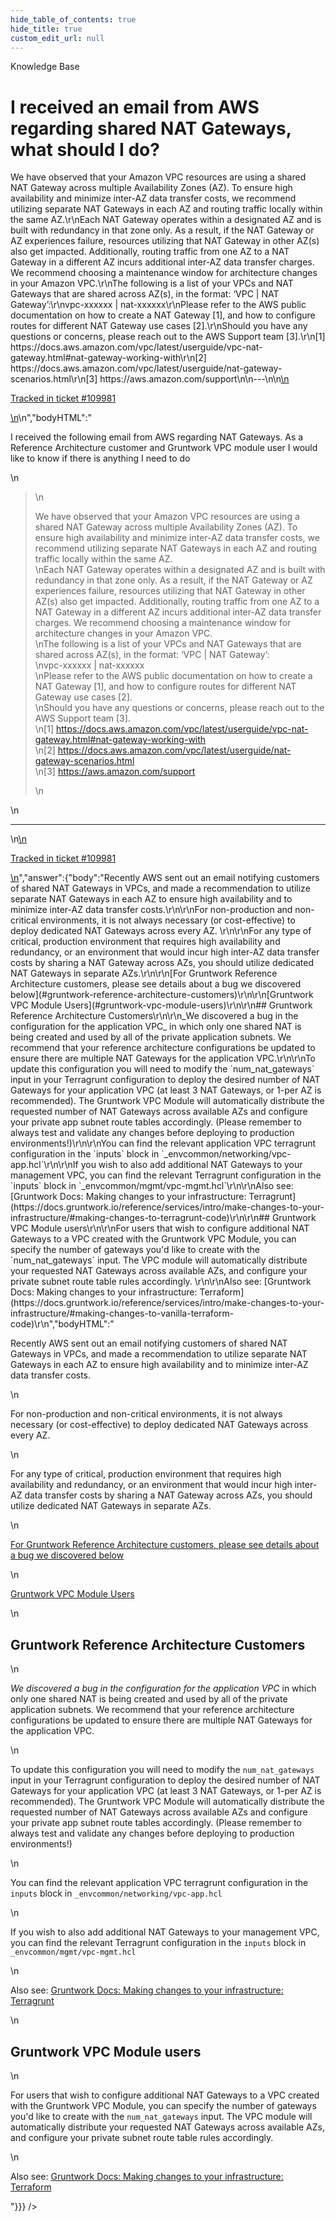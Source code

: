 ```yaml
---
hide_table_of_contents: true
hide_title: true
custom_edit_url: null
---
```



<head>
  <link rel="canonical" href="https://github.com/gruntwork-io/knowledge-base/discussions/681" />
</head>

<CenterLayout>
<span className="searchCategory">Knowledge Base</span>
<h1>I received an email from AWS regarding shared NAT Gateways, what should I do?</h1>
<GitHub discussion={{"id":"D_kwDOF8slf84AS4jD","number":681,"author":{"login":"arsci"},"title":"I received an email from AWS regarding shared NAT Gateways, what should I do?","body":"\nI received the following email from AWS regarding NAT Gateways. As a Reference Architecture customer and Gruntwork VPC module user I would like to know if there is anything I need to do\r\n\r\n\r\n> We have observed that your Amazon VPC resources are using a shared NAT Gateway across multiple Availability Zones (AZ). To ensure high availability and minimize inter-AZ data transfer costs, we recommend utilizing separate NAT Gateways in each AZ and routing traffic locally within the same AZ.\r\nEach NAT Gateway operates within a designated AZ and is built with redundancy in that zone only. As a result, if the NAT Gateway or AZ experiences failure, resources utilizing that NAT Gateway in other AZ(s) also get impacted. Additionally, routing traffic from one AZ to a NAT Gateway in a different AZ incurs additional inter-AZ data transfer charges. We recommend choosing a maintenance window for architecture changes in your Amazon VPC.\r\nThe following is a list of your VPCs and NAT Gateways that are shared across AZ(s), in the format: ‘VPC | NAT Gateway’:\r\nvpc-xxxxxx | nat-xxxxxx\r\nPlease refer to the AWS public documentation on how to create a NAT Gateway [1], and how to configure routes for different NAT Gateway use cases [2].\r\nShould you have any questions or concerns, please reach out to the AWS Support team [3].\r\n[1] https://docs.aws.amazon.com/vpc/latest/userguide/vpc-nat-gateway.html#nat-gateway-working-with\r\n[2] https://docs.aws.amazon.com/vpc/latest/userguide/nat-gateway-scenarios.html\r\n[3] https://aws.amazon.com/support\n\n---\n\n<ins datetime=\"2023-03-10T19:52:39Z\">\n  <p><a href=\"https://support.gruntwork.io/hc/requests/109981\">Tracked in ticket #109981</a></p>\n</ins>\n","bodyHTML":"<p dir=\"auto\">I received the following email from AWS regarding NAT Gateways. As a Reference Architecture customer and Gruntwork VPC module user I would like to know if there is anything I need to do</p>\n<blockquote>\n<p dir=\"auto\">We have observed that your Amazon VPC resources are using a shared NAT Gateway across multiple Availability Zones (AZ). To ensure high availability and minimize inter-AZ data transfer costs, we recommend utilizing separate NAT Gateways in each AZ and routing traffic locally within the same AZ.<br>\nEach NAT Gateway operates within a designated AZ and is built with redundancy in that zone only. As a result, if the NAT Gateway or AZ experiences failure, resources utilizing that NAT Gateway in other AZ(s) also get impacted. Additionally, routing traffic from one AZ to a NAT Gateway in a different AZ incurs additional inter-AZ data transfer charges. We recommend choosing a maintenance window for architecture changes in your Amazon VPC.<br>\nThe following is a list of your VPCs and NAT Gateways that are shared across AZ(s), in the format: ‘VPC | NAT Gateway’:<br>\nvpc-xxxxxx | nat-xxxxxx<br>\nPlease refer to the AWS public documentation on how to create a NAT Gateway [1], and how to configure routes for different NAT Gateway use cases [2].<br>\nShould you have any questions or concerns, please reach out to the AWS Support team [3].<br>\n[1] <a href=\"https://docs.aws.amazon.com/vpc/latest/userguide/vpc-nat-gateway.html#nat-gateway-working-with\" rel=\"nofollow\">https://docs.aws.amazon.com/vpc/latest/userguide/vpc-nat-gateway.html#nat-gateway-working-with</a><br>\n[2] <a href=\"https://docs.aws.amazon.com/vpc/latest/userguide/nat-gateway-scenarios.html\" rel=\"nofollow\">https://docs.aws.amazon.com/vpc/latest/userguide/nat-gateway-scenarios.html</a><br>\n[3] <a href=\"https://aws.amazon.com/support\" rel=\"nofollow\">https://aws.amazon.com/support</a></p>\n</blockquote>\n<hr>\n<ins datetime=\"2023-03-10T19:52:39Z\">\n  <p dir=\"auto\"><a href=\"https://support.gruntwork.io/hc/requests/109981\" rel=\"nofollow\">Tracked in ticket #109981</a></p>\n</ins>","answer":{"body":"Recently AWS sent out an email notifying customers of shared NAT Gateways in VPCs, and made a recommendation to utilize separate NAT Gateways in each AZ to ensure high availability and to minimize inter-AZ data transfer costs.\r\n\r\nFor non-production and non-critical environments, it is not always necessary (or cost-effective) to deploy dedicated NAT Gateways across every AZ. \r\n\r\nFor any type of critical, production environment that requires high availability and redundancy, or an environment that would incur high inter-AZ data transfer costs by sharing a NAT Gateway across AZs, you should utilize dedicated NAT Gateways in separate AZs.\r\n\r\n[For Gruntwork Reference Architecture customers, please see details about a bug we discovered below](#gruntwork-reference-architecture-customers)\r\n\r\n[Gruntwork VPC Module Users](#gruntwork-vpc-module-users)\r\n\r\n## Gruntwork Reference Architecture Customers\r\n\r\n_We discovered a bug in the configuration for the application VPC_ in which only one shared NAT is being created and used by all of the private application subnets. We recommend that your reference architecture configurations be updated to ensure there are multiple NAT Gateways for the application VPC.\r\n\r\nTo update this configuration you will need to modify the `num_nat_gateways` input in your Terragrunt configuration to deploy the desired number of NAT Gateways for your application VPC (at least 3 NAT Gateways, or 1-per AZ is recommended). The Gruntwork VPC Module will automatically distribute the requested number of NAT Gateways across available AZs and configure your private app subnet route tables accordingly. (Please remember to always test and validate any changes before deploying to production environments!)\r\n\r\nYou can find the relevant application VPC terragrunt configuration in the `inputs` block in `_envcommon/networking/vpc-app.hcl`\r\n\r\nIf you wish to also add additional NAT Gateways to your management VPC, you can find the relevant Terragrunt configuration in the `inputs` block in `_envcommon/mgmt/vpc-mgmt.hcl`\r\n\r\nAlso see: [Gruntwork Docs: Making changes to your infrastructure: Terragrunt](https://docs.gruntwork.io/reference/services/intro/make-changes-to-your-infrastructure/#making-changes-to-terragrunt-code)\r\n\r\n## Gruntwork VPC Module users\r\n\r\nFor users that wish to configure additional NAT Gateways to a VPC created with the Gruntwork VPC Module, you can specify the number of gateways you'd like to create with the `num_nat_gateways` input. The VPC module will automatically distribute your requested NAT Gateways across available AZs, and configure your private subnet route table rules accordingly. \r\n\r\nAlso see: [Gruntwork Docs: Making changes to your infrastructure: Terraform](https://docs.gruntwork.io/reference/services/intro/make-changes-to-your-infrastructure/#making-changes-to-vanilla-terraform-code)\r\n","bodyHTML":"<p dir=\"auto\">Recently AWS sent out an email notifying customers of shared NAT Gateways in VPCs, and made a recommendation to utilize separate NAT Gateways in each AZ to ensure high availability and to minimize inter-AZ data transfer costs.</p>\n<p dir=\"auto\">For non-production and non-critical environments, it is not always necessary (or cost-effective) to deploy dedicated NAT Gateways across every AZ.</p>\n<p dir=\"auto\">For any type of critical, production environment that requires high availability and redundancy, or an environment that would incur high inter-AZ data transfer costs by sharing a NAT Gateway across AZs, you should utilize dedicated NAT Gateways in separate AZs.</p>\n<p dir=\"auto\"><a href=\"#gruntwork-reference-architecture-customers\">For Gruntwork Reference Architecture customers, please see details about a bug we discovered below</a></p>\n<p dir=\"auto\"><a href=\"#gruntwork-vpc-module-users\">Gruntwork VPC Module Users</a></p>\n<h2 dir=\"auto\">Gruntwork Reference Architecture Customers</h2>\n<p dir=\"auto\"><em>We discovered a bug in the configuration for the application VPC</em> in which only one shared NAT is being created and used by all of the private application subnets. We recommend that your reference architecture configurations be updated to ensure there are multiple NAT Gateways for the application VPC.</p>\n<p dir=\"auto\">To update this configuration you will need to modify the <code class=\"notranslate\">num_nat_gateways</code> input in your Terragrunt configuration to deploy the desired number of NAT Gateways for your application VPC (at least 3 NAT Gateways, or 1-per AZ is recommended). The Gruntwork VPC Module will automatically distribute the requested number of NAT Gateways across available AZs and configure your private app subnet route tables accordingly. (Please remember to always test and validate any changes before deploying to production environments!)</p>\n<p dir=\"auto\">You can find the relevant application VPC terragrunt configuration in the <code class=\"notranslate\">inputs</code> block in <code class=\"notranslate\">_envcommon/networking/vpc-app.hcl</code></p>\n<p dir=\"auto\">If you wish to also add additional NAT Gateways to your management VPC, you can find the relevant Terragrunt configuration in the <code class=\"notranslate\">inputs</code> block in <code class=\"notranslate\">_envcommon/mgmt/vpc-mgmt.hcl</code></p>\n<p dir=\"auto\">Also see: <a href=\"https://docs.gruntwork.io/reference/services/intro/make-changes-to-your-infrastructure/#making-changes-to-terragrunt-code\" rel=\"nofollow\">Gruntwork Docs: Making changes to your infrastructure: Terragrunt</a></p>\n<h2 dir=\"auto\">Gruntwork VPC Module users</h2>\n<p dir=\"auto\">For users that wish to configure additional NAT Gateways to a VPC created with the Gruntwork VPC Module, you can specify the number of gateways you'd like to create with the <code class=\"notranslate\">num_nat_gateways</code> input. The VPC module will automatically distribute your requested NAT Gateways across available AZs, and configure your private subnet route table rules accordingly.</p>\n<p dir=\"auto\">Also see: <a href=\"https://docs.gruntwork.io/reference/services/intro/make-changes-to-your-infrastructure/#making-changes-to-vanilla-terraform-code\" rel=\"nofollow\">Gruntwork Docs: Making changes to your infrastructure: Terraform</a></p>"}}} />

</CenterLayout>
  

<!-- ##DOCS-SOURCER-START
{
  "sourcePlugin": "github-discussions",
  "hash": "3534da170c93da9a0d0a0522f7bc6736"
}
##DOCS-SOURCER-END -->
